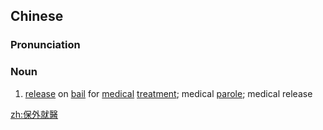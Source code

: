 {{also|保外就医}}
==Chinese==
{{zh-forms|s=保外就医|type=112}}

===Pronunciation===
{{zh-pron
|m=bǎowài jiùyī
|c=bou2 ngoi6 zau6 ji1
|cat=n
}}

===Noun===
{{zh-noun}}

# [[release]] on [[bail]] for [[medical]] [[treatment]]; medical [[parole]]; medical release

[[zh:保外就醫]]